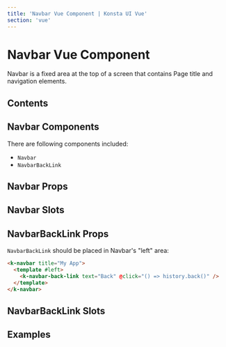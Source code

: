 ```yaml
---
title: 'Navbar Vue Component | Konsta UI Vue'
section: 'vue'
---
```



# Navbar Vue Component

Navbar is a fixed area at the top of a screen that contains Page title and navigation elements.

## Contents

## Navbar Components

There are following components included:

- `Navbar`
- `NavbarBackLink`

## Navbar Props

<NavbarProps />

## Navbar Slots

<NavbarSlots />

## NavbarBackLink Props

`NavbarBackLink` should be placed in Navbar's "left" area:

```html
<k-navbar title="My App">
  <template #left>
    <k-navbar-back-link text="Back" @click="() => history.back()" />
  </template>
</k-navbar>
```

<NavbarBackLinkProps />

## NavbarBackLink Slots

<NavbarBackLinkSlots />

## Examples

<NavbarExample />

<SubnavbarExample />

